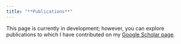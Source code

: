 ```yaml
---
title: "**Publications**"
---
```


This page is currently in development; however, you can explore publications to which I have contributed on my [Google Scholar page](https://scholar.google.com/citations?hl=en&user=kUXXu4IAAAAJ&view_op=list_works&sortby=pubdate).